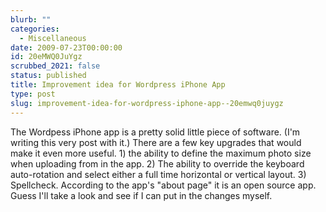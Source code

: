 ```yaml
---
blurb: ""
categories:
  - Miscellaneous
date: 2009-07-23T00:00:00
id: 20eMWQ0JuYgz
scrubbed_2021: false
status: published
title: Improvement idea for Wordpress iPhone App
type: post
slug: improvement-idea-for-wordpress-iphone-app--20emwq0juygz
---
```


The Wordpess iPhone app is a pretty solid little piece of software.
(I'm writing this very post with it.) There are a few key upgrades
that would make it even more useful. 1) the ability to define the
maximum photo size when uploading from in the app. 2) The ability
to override the keyboard auto-rotation and select either a full
time horizontal or vertical layout. 3) Spellcheck. According to the
app's "about page" it is an open source app. Guess I'll take a look
and see if I can put in the changes myself.